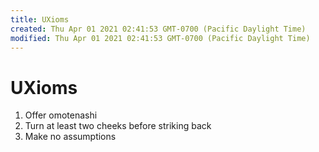 ```yaml
---
title: UXioms
created: Thu Apr 01 2021 02:41:53 GMT-0700 (Pacific Daylight Time)
modified: Thu Apr 01 2021 02:41:53 GMT-0700 (Pacific Daylight Time)
---
```

# UXioms

1. Offer omotenashi
2. Turn at least two cheeks before striking back
3. Make no assumptions